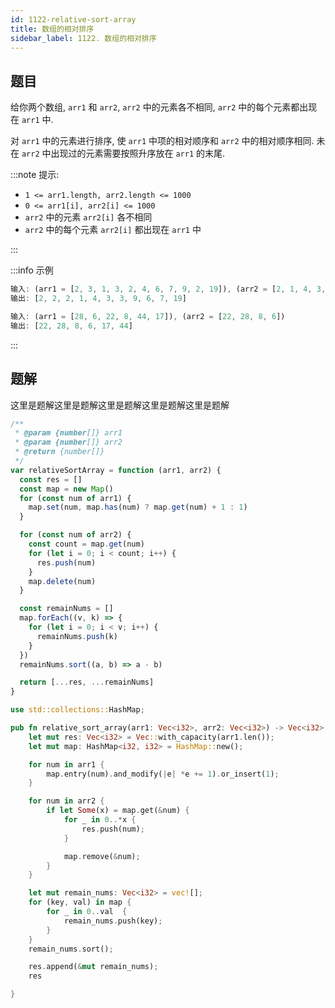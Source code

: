 ```yaml
---
id: 1122-relative-sort-array
title: 数组的相对排序
sidebar_label: 1122. 数组的相对排序
---
```


## 题目

给你两个数组, `arr1` 和 `arr2`, `arr2` 中的元素各不相同, `arr2` 中的每个元素都出现在 `arr1` 中.

对 `arr1` 中的元素进行排序, 使 `arr1` 中项的相对顺序和 `arr2` 中的相对顺序相同. 未在 `arr2` 中出现过的元素需要按照升序放在 `arr1` 的末尾.

:::note 提示:

- `1 <= arr1.length, arr2.length <= 1000`
- `0 <= arr1[i], arr2[i] <= 1000`
- `arr2` 中的元素 `arr2[i]` 各不相同
- `arr2` 中的每个元素 `arr2[i]` 都出现在 `arr1` 中

:::

:::info 示例

```ts
输入: (arr1 = [2, 3, 1, 3, 2, 4, 6, 7, 9, 2, 19]), (arr2 = [2, 1, 4, 3, 9, 6])
输出: [2, 2, 2, 1, 4, 3, 3, 9, 6, 7, 19]
```

```ts
输入: (arr1 = [28, 6, 22, 8, 44, 17]), (arr2 = [22, 28, 8, 6])
输出: [22, 28, 8, 6, 17, 44]
```

:::

## 题解

这里是题解这里是题解这里是题解这里是题解这里是题解


<Tabs>
  <TabItem value="JavaScript" label="JavaScript" default>

```ts
/**
 * @param {number[]} arr1
 * @param {number[]} arr2
 * @return {number[]}
 */
var relativeSortArray = function (arr1, arr2) {
  const res = []
  const map = new Map()
  for (const num of arr1) {
    map.set(num, map.has(num) ? map.get(num) + 1 : 1)
  }

  for (const num of arr2) {
    const count = map.get(num)
    for (let i = 0; i < count; i++) {
      res.push(num)
    }
    map.delete(num)
  }

  const remainNums = []
  map.forEach((v, k) => {
    for (let i = 0; i < v; i++) {
      remainNums.push(k)
    }
  })
  remainNums.sort((a, b) => a - b)

  return [...res, ...remainNums]
}
```

</TabItem>
<TabItem value="Rust" label="Rust">

```rust
use std::collections::HashMap;

pub fn relative_sort_array(arr1: Vec<i32>, arr2: Vec<i32>) -> Vec<i32> {
    let mut res: Vec<i32> = Vec::with_capacity(arr1.len());
    let mut map: HashMap<i32, i32> = HashMap::new();

    for num in arr1 {
        map.entry(num).and_modify(|e| *e += 1).or_insert(1);
    }

    for num in arr2 {
        if let Some(x) = map.get(&num) {
            for _ in 0..*x {
                res.push(num);
            }

            map.remove(&num);
        }
    }

    let mut remain_nums: Vec<i32> = vec![];
    for (key, val) in map {
        for _ in 0..val  {
            remain_nums.push(key);
        }
    }
    remain_nums.sort();

    res.append(&mut remain_nums);
    res

}
```

</TabItem>
</Tabs>

